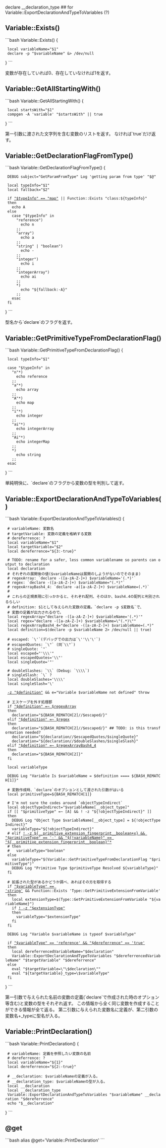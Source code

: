 

declare __declaration_type ## for Variable::ExportDeclarationAndTypeToVariables (?)

== Variable::Exists() ==

```bash
Variable::Exists() {
  local variableName="$1"
  declare -p "$variableName" &> /dev/null
}
```

変数が存在していれば0、存在していなければ1を返す。

== Variable::GetAllStartingWith() ==

```bash
Variable::GetAllStartingWith() {
  local startsWith="$1"
  compgen -A 'variable' "$startsWith" || true
}
```

第一引数に渡された文字列を含む変数のリストを返す。
なければ`true`だけ返す。

== Variable::GetDeclarationFlagFromType() ==

```bash
Variable::GetDeclarationFlagFromType() {
  DEBUG subject="GetParamFromType" Log 'getting param from type' "$@"

  local typeInfo="$1"
  local fallback="$2"

  if [[ "$typeInfo" == "map" ]] || Function::Exists "class:${typeInfo}"
  then
    echo A
  else
    case "$typeInfo" in
      "reference")
        echo n
      ;;
      "array")
        echo a
      ;;
      "string" | "boolean")
        echo -
      ;;
      "integer")
        echo i
      ;;
      "integerArray")
        echo ai
      ;;
      *)
        echo "${fallback:-A}"
      ;;
    esac
  fi
}
```

型名から`declare`のフラグを返す。

== Variable::GetPrimitiveTypeFromDeclarationFlag() ==

```bash
Variable::GetPrimitiveTypeFromDeclarationFlag() {
  local typeInfo="$1"

  case "$typeInfo" in
    "n"*)
      echo reference
    ;;
    "a"*)
      echo array
    ;;
    "A"*)
      echo map
    ;;
    "i"*)
      echo integer
    ;;
    "ai"*)
      echo integerArray
    ;;
    "Ai"*)
      echo integerMap
    ;;
    *)
      echo string
    ;;
  esac
}
```

単純明快に、`declare`のフラグから変数の型を判別して返す。

== Variable::ExportDeclarationAndTypeToVariables() ==

```bash
Variable::ExportDeclarationAndTypeToVariables() {
  # variableName: 変数名
  # targetVariable: 変数の定義を格納する変数
  # dereferrence: ?
  local variableName="$1"
  local targetVariable="$2"
  local dereferrence="${3:-true}"

  # TODO: rename for a safer, less common variablename so parents can output to declaration
  local declaration
  # それぞれの展開後の値($variableNameは展開のしようがないのでそのまま)
  # regexArray: `declare -([a-zA-Z-]+) $variableName='(.*)'`
  # regex: `declare -([a-zA-Z-]+) $variableName="(.*)"`
  # regexArrayBash4_4: `declare -a([a-zA-Z-]+) $variableName=(.*)`
  # 
  # これらの正規表現に引っかかると、それぞれ配列、そのほか、bash4.4の配列と判別されるらしい
  # definition: $1として与えられた変数の定義。`declare -p $変数名`で、
  # 変数の定義が出力されるので。
  local regexArray="declare -([a-zA-Z-]+) $variableName='(.*)'"
  local regex="declare -([a-zA-Z-]+) $variableName=\"(.*)\""
  local regexArrayBash4_4="declare -([a-zA-Z-]+) $variableName=(.*)"
  local definition=$(declare -p $variableName 2> /dev/null || true)

  # escaped: `\'`(デバッグでの出力は`\''\\'\'`)
  # escapedQuotes: `\"` (同`\\"`)
  # singleQuote: `"`
  local escaped="'\\\'"
  local escapedQuotes='\\"'
  local singleQuote='"'

  # doubleSlashes: `\\` (Debug: `\\\\`)
  # singleSlash: `\` ?
  local doubleSlashes='\\\\'
  local singleSlash='\'

  [[ -z "$definition" ]] && e="Variable $variableName not defined" throw

  # エスケープを外す処理郡
  if [[ "$definition" =~ $regexArray ]]
  then
    declaration="${BASH_REMATCH[2]//$escaped/}"
  elif [[ "$definition" =~ $regex ]]
  then
    declaration="${BASH_REMATCH[2]//$escaped/}" ## TODO: is this transformation needed?
    declaration="${declaration//$escapedQuotes/$singleQuote}"
    declaration="${declaration//$doubleSlashes/$singleSlash}"
  elif [[ "$definition" =~ $regexArrayBash4_4 ]]
  then
    declaration="${BASH_REMATCH[2]}"
  fi

  local variableType

  DEBUG Log "Variable Is $variableName = $definition ==== ${BASH_REMATCH[1]}"

  # 変数作成時、`declare`のオプションとして渡された引数がはいる
  local primitiveType=${BASH_REMATCH[1]}

  # I'm not sure the codes around `objectTypeIndirect`
  local objectTypeIndirect="$variableName[__object_type]"
  if [[ "$primitiveType" =~ [A] && ! -z "${!objectTypeIndirect}" ]]
  then
    DEBUG Log "Object Type $variableName[__object_type] = ${!objectTypeIndirect}"
    variableType="${!objectTypeIndirect}"
  # elif [[ ! -z ${__primitive_extension_fingerprint__boolean+x} && "$primitiveType" == '-' && "${!variableName}" == "${__primitive_extension_fingerprint__boolean}"* ]]
  # then
  #   variableType="boolean"
  else
    variableType="$(Variable::GetPrimitiveTypeFromDeclarationFlag "$primitiveType")"
    DEBUG Log "Primitive Type $primitiveType Resolved ${variableType}"
  fi

  # 拡張された型があるかどうか調べ、あればその方を取得する
  if [[ "$variableType" == 'string' ]] && Function::Exists 'Type::GetPrimitiveExtensionFromVariable'
  then
    local extensionType=$(Type::GetPrimitiveExtensionFromVariable "${variableName}")
    if [[ ! -z "$extensionType" ]]
    then
      variableType="$extensionType"
    fi
  fi

  DEBUG Log "Variable $variableName is typeof $variableType"

  if [[ "$variableType" == 'reference' && "$dereferrence" == 'true' ]]
  then
    local dereferrencedVariableName="$declaration"
    Variable::ExportDeclarationAndTypeToVariables "$dereferrencedVariableName" "$targetVariable" "$dereferrence"
  else
    eval "$targetVariable=\"\$declaration\""
    eval "${targetVariable}_type=\$variableType"
  fi
}
```

第一引数で与えられた名前の変数の定義(`declare`で作成された時のオプション等含む)と変数の型をそれぞれ返す。
この情報から全く同じ変数を作成することができる情報が全て返る。
第二引数に与えられた変数名に定義が、第二引数の変数名+_typeに型名が入る。


== Variable::PrintDeclaration() ==

```bash
Variable::PrintDeclaration() {
  # variableName: 定義を参照したい変数の名前
  # dereferrence: ?
  local variableName="${1}"
  local dereferrence="${2:-true}"

  # __declaration: $variableNameの定義が入る。
  # __declaration_type: $variableNameの型が入る。
  local __declaration
  local __declaration_type
  Variable::ExportDeclarationAndTypeToVariables "$variableName" __declaration "$dereferrence"
  echo "$__declaration"
}
```

== @get ==

```bash
alias @get='Variable::PrintDeclaration'
```
